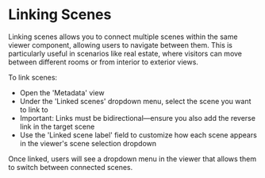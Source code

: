 # Linking Scenes

Linking scenes allows you to connect multiple scenes within the same viewer component, allowing users to navigate between them. This is particularly useful in scenarios like real estate, where visitors can move between different rooms or from interior to exterior views.

To link scenes:
- Open the 'Metadata' view
- Under the 'Linked scenes' dropdown menu, select the scene you want to link to
- Important: Links must be bidirectional—ensure you also add the reverse link in the target scene
- Use the 'Linked scene label' field to customize how each scene appears in the viewer's scene selection dropdown

Once linked, users will see a dropdown menu in the viewer that allows them to switch between connected scenes.
